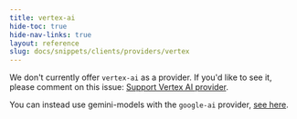 ```yaml
---
title: vertex-ai
hide-toc: true
hide-nav-links: true
layout: reference
slug: docs/snippets/clients/providers/vertex
---
```



We don't currently offer `vertex-ai` as a provider. If you'd like to see it, please comment on this issue: [Support Vertex AI provider](https://github.com/BoundaryML/baml/issues/706).

You can instead use gemini-models with the `google-ai` provider, [see here](gemini.mdx).